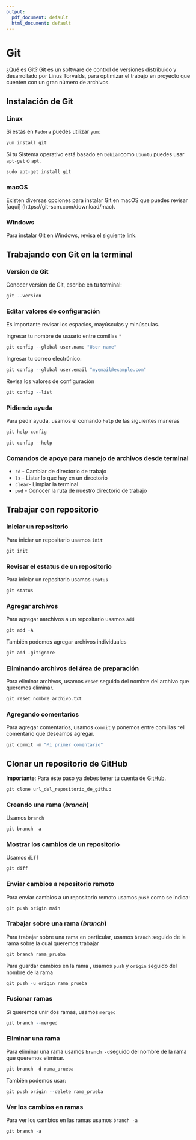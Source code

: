 ```yaml
---
output:
  pdf_document: default
  html_document: default
---
```


# Git

¿Qué es Git? Git es un software de control de versiones distribuido y desarrollado por Linus Torvalds, para optimizar el trabajo en proyecto que cuenten con un gran número de archivos.

## Instalación de Git

### Linux

Si estás en `Fedora` puedes utilizar `yum`: 

```r
yum install git
```

Si tu Sistema operativo está basado en `Debian`como `Ubuntu` puedes usar `apt-get` o `apt`. 

```r
sudo apt-get install git
```

### macOS

Existen diversas opciones para instalar Git en macOS que puedes revisar [aquí] (https://git-scm.com/download/mac).

### Windows

Para instalar Git en Windows, revisa el siguiente [link](https://git-scm.com/download/win
).

## Trabajando con Git en la terminal

### Version de Git
Conocer versión de Git, escribe en tu terminal: 

```r
git --version
```

### Editar valores de configuración

Es importante revisar los espacios, mayúsculas y minúsculas. 

Ingresar tu nombre de usuario entre comillas `"`
```r
git config --global user.name "User name"
```

Ingresar tu correo electrónico: 
```r
git config --global user.email "myemail@example.com"
```

Revisa los valores de configuración 
```r
git config --list
```

### Pidiendo ayuda
Para pedir ayuda, usamos el comando `help` de las siguientes maneras
```r
git help config
```

```r
git config --help
```

### Comandos de apoyo para manejo de archivos desde terminal 
* `cd` - Cambiar de directorio de trabajo
* `ls` - Listar lo que hay en un directorio
* `clear`- Limpiar la terminal 
* `pwd` - Conocer la ruta de nuestro directorio de trabajo

## Trabajar con repositorio

### Iniciar un repositorio
Para iniciar un repositario usamos `init`
```r
git init
```

### Revisar el estatus de un repositorio
Para iniciar un repositario usamos `status`
```r
git status
```

### Agregar archivos
Para agregar aarchivos a un repositario usamos `add`

```r
git add -A
```

También podemos agregar archivos individuales
```r
git add .gitignore
```

### Eliminando archivos del área de preparación 
Para eliminar archivos, usamos `reset` seguido del nombre del archivo que queremos eliminar.
```r
git reset nombre_archivo.txt
```

### Agregando comentarios
Para agregar comentarios, usamos `commit` y ponemos entre comillas `"`el comentario que deseamos agregar.
```r
git commit -m "Mi primer comentario"
```

## Clonar un repositorio de GitHub
**Importante**: Para éste paso ya debes tener tu cuenta de [GitHub](https://github.com/).

```r
git clone url_del_repositorio_de_github
```

### Creando una rama (*branch*)
Usamos `branch`
```r
git branch -a
```

### Mostrar los cambios de un repositorio 
Usamos `diff`
```r
git diff
```

### Enviar cambios a repositorio remoto
Para enviar cambios a un repositorio remoto usamos `push` como se indica:
```r
git push origin main
```

### Trabajar sobre una rama (*branch*)
Para trabajar sobre una rama en particular, usamos `branch` seguido de la rama sobre la cual queremos trabajar
```r
git branch rama_prueba
```

Para guardar cambios en la rama , usamos `push` y `origin` seguido del nombre de la rama 

```r
git push -u origin rama_prueba
```

### Fusionar ramas
Si queremos unir dos ramas, usamos `merged`

```r
git branch --merged
```

### Eliminar una rama
Para eliminar una rama usamos `branch -d`seguido del nombre de la rama que queremos eliminar.
```r
git branch -d rama_prueba
```

También podemos usar:
```r
git push origin --delete rama_prueba
```

### Ver los cambios en ramas
Para ver los cambios en las ramas usamos `branch -a`
```r
git branch -a
```

